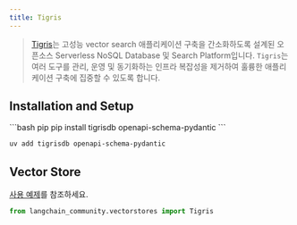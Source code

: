 ```yaml
---
title: Tigris
---
```


> [Tigris](https://tigrisdata.com)는 고성능 vector search 애플리케이션 구축을 간소화하도록 설계된 오픈소스 Serverless NoSQL Database 및 Search Platform입니다.
> `Tigris`는 여러 도구를 관리, 운영 및 동기화하는 인프라 복잡성을 제거하여 훌륭한 애플리케이션 구축에 집중할 수 있도록 합니다.

## Installation and Setup


<CodeGroup>
```bash pip
pip install tigrisdb openapi-schema-pydantic
```

```bash uv
uv add tigrisdb openapi-schema-pydantic
```
</CodeGroup>

## Vector Store

[사용 예제](/oss/integrations/vectorstores/tigris)를 참조하세요.

```python
from langchain_community.vectorstores import Tigris
```
```
